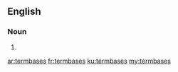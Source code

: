 ==English==

===Noun===
{{head|en}}

# {{plural of|termbase}}

[[ar:termbases]]
[[fr:termbases]]
[[ku:termbases]]
[[my:termbases]]